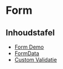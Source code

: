 
<Meta title="Ontwerp/Form"/>

# Form

## Inhoudstafel

- [Form Demo](/docs/ontwerp-form-demo--documentatie)
- [FormData](/docs/ontwerp-form-formdata--documentatie)
- [Custom Validatie](/docs/ontwerp-form-custom-validation--documentatie)
